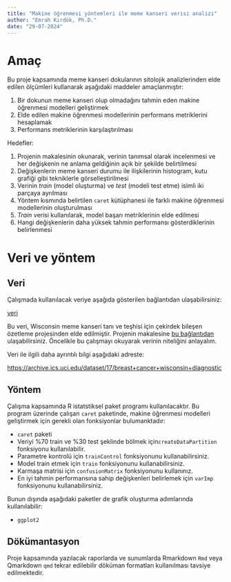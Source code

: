 ```yaml
---
title: "Makine öğrenmesi yöntemleri ile meme kanseri verisi analizi"
author: "Emrah Kırdök, Ph.D."
date: "29-07-2024"
---
```


# Amaç

Bu proje kapsamında meme kanseri dokularının sitolojik analizlerinden elde edilen ölçümleri kullanarak aşağıdaki maddeler amaçlanmıştır:

1. Bir dokunun meme kanseri olup olmadağını tahmin eden makine öğrenmesi modelleri geliştirmek
2. Elde edilen makine öğrenmesi modellerinin performans metriklerini hesaplamak
3. Performans metriklerinin karşılaştırılması

Hedefler:

1. Projenin makalesinin okunarak, verinin tanımsal olarak incelenmesi ve her değişkenin ne anlama geldiğinin açık bir şekilde belirtilmesi
2. Değişkenlerin meme kanseri durumu ile ilişkilerinin histogram, kutu grafiği gibi tekniklerle görselleştirilmesi
3. Verinin *train* (model oluşturma) ve *test* (modeli test etme) isimli iki parçaya ayrılması
4. Yöntem kısmında belirtilen `caret` kütüphanesi ile farklı makine öğrenmesi modellerinin oluşturulması
4. *Train* verisi kullanılarak, model başarı metriklerinin elde edilmesi
5. Hangi değişkenlerin daha yüksek tahmin performansı gösterdiklerinin belirlenmesi

# Veri ve yöntem

## Veri

Çalışmada kullanılacak veriye aşağıda gösterilen bağlantıdan ulaşabilirsiniz:

[veri](https://raw.githubusercontent.com/emrahkirdok/ybva/main/05-istatistik/data.csv)

Bu veri, Wisconsin meme kanseri tanı ve teşhisi için çekirdek bileşen özetleme projesinden elde edilmiştir. Projenin makalesine [bu bağlantıdan](https://minds.wisconsin.edu/bitstream/handle/1793/59692/TR1131.pdf;jsessionid=420211FD24DDFC6C5A70FA14A5F4FAD8?sequence=1) ulaşabilirsiniz. Öncelikle bu çalışmayı okuyarak verinin niteliğini anlayalım. 

Veri ile ilgili daha ayrıntılı bilgi aşağıdaki adreste:

[https://archive.ics.uci.edu/dataset/17/breast+cancer+wisconsin+diagnostic](https://archive.ics.uci.edu/dataset/17/breast+cancer+wisconsin+diagnostic)

## Yöntem

Çalışma kapsamında R istatstiksel paket programı kullanılacaktır. Bu program üzerinde çalışan `caret` paketinde, makine öğrenmesi modelleri geliştirmek için gerekli olan fonksiyonlar bulumanktadır:

+ `caret` paketi 
+ Veriyi %70 train ve %30 test şeklinde bölmek için`createDataPartition` fonksiyonu kullanılabilir.
+ Parametre kontrolü için `trainControl` fonksiyonunu kullanabilirsiniz.
+ Model train etmek için `train` fonksiyonunu kullanabilirsiniz.
+ Karmaşa matrisi için `confusionMatrix` fonksiyonunu kullanınız.
+ En iyi tahmin performansına sahip değişkenleri belirlemek için `varImp` fonksiyonunu kullanabilirsiniz.

Bunun dışında aşağıdaki paketler de grafik oluşturma adımlarında kullanılabilir:

+ `ggplot2`

## Dökümantasyon

Proje kapsamında yazılacak raporlarda ve sunumlarda Rmarkdown `Rmd` veya Qmarkdown `qmd` tekrar edilebilir döküman formatları kullanılması tavsiye edilmektedir.